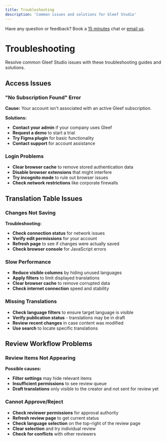 ```yaml
---
title: Troubleshooting
description: 'Common issues and solutions for Gleef Studio'
---
```


<Info>Have any question or feedback? Book a [15 minutes](https://booking.gleef.eu/team/gleef/get-in-touch) chat or [email us](mailto:contact@gleef.eu).</Info>

# Troubleshooting

Resolve common Gleef Studio issues with these troubleshooting guides and solutions.

## Access Issues

### "No Subscription Found" Error
**Cause:** Your account isn't associated with an active Gleef subscription.

**Solutions:**
- **Contact your admin** if your company uses Gleef
- **Request a demo** to start a trial
- **Try Figma plugin** for basic functionality
- **Contact support** for account assistance

### Login Problems
- **Clear browser cache** to remove stored authentication data
- **Disable browser extensions** that might interfere
- **Try incognito mode** to rule out browser issues
- **Check network restrictions** like corporate firewalls

## Translation Table Issues

### Changes Not Saving
**Troubleshooting:**
- **Check connection status** for network issues
- **Verify edit permissions** for your account
- **Refresh page** to see if changes were actually saved
- **Check browser console** for JavaScript errors

### Slow Performance
- **Reduce visible columns** by hiding unused languages
- **Apply filters** to limit displayed translations
- **Clear browser cache** to remove corrupted data
- **Check internet connection** speed and stability

### Missing Translations
- **Check language filters** to ensure target language is visible
- **Verify publication status** - translations may be in draft
- **Review recent changes** in case content was modified
- **Use search** to locate specific translations

## Review Workflow Problems

### Review Items Not Appearing
**Possible causes:**
- **Filter settings** may hide relevant items
- **Insufficient permissions** to see review queue
- **Draft translations** only visible to the creator and not sent for review yet

### Cannot Approve/Reject
- **Check reviewer permissions** for approval authority
- **Refresh review page** to get current status
- **Check language selection** on the top-right of the review page
- **Clear selection** and try individual review
- **Check for conflicts** with other reviewers